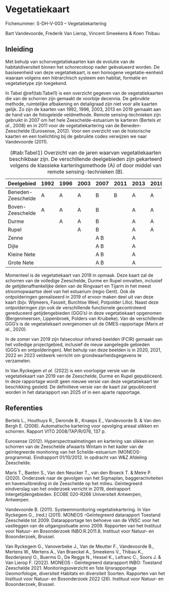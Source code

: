 # Vegetatiekaart

Fichenummer: S-DH-V-003 -- Vegetatiekartering

Bart Vandevoorde, Frederik Van Lierop, Vincent Smeekens & Koen Thibau

## Inleiding

Met behulp van schorvegetatiekaarten kan de evolutie van de habitatdiversiteit binnen het schorecotoop nader geëvalueerd worden. De basiseenheid van deze vegetatiekaart, is een homogene vegetatie-eenheid waaraan volgens een hiërarchisch systeem een habitat, formatie en vegetatietype zijn toegekend.

In Tabel \@ref(tab:Tabel1) is een overzicht gegeven van de vegetatiekaarten die van de schorren zijn gemaakt de voorbije decennia. De gebruikte methode, ruimtelijke afbakening en detailgraad zijn niet voor alle kaarten gelijk. Zo zijn de kaarten van 1992, 1996, 2003, 2013 en 2019 gemaakt aan de hand van de fotogeleide veldmethode. Remote sensing-technieken zijn gebruikt in 2007 om het hele Zeeschelde-estuarium te karteren (Bertels *et al*., 2008) en in 2011 voor de vegetatiekartering van de Beneden-Zeeschelde (Eurosense, 2012). Voor een overzicht van de historische kaarten en een toelichting bij de gebruikte codes verwijzen we naar Vandevoorde (2011).

Table: (#tab:Tabel1) Overzicht van de jaren waarvan vegetatiekaarten beschikbaar zijn. De verschillende deelgebieden zijn gekarteerd volgens de klassieke karteringsmethode (A) of door middel van remote sensing-technieken (B).

  -------------------------------------------------------------------------------------------------
  **Deelgebied**       **1992**   **1996**   **2003**   **2007**   **2011**   **2013**   **2019**
  -------------------- ---------- ---------- ---------- ---------- ---------- ---------- ----------
  Beneden-Zeeschelde   A          A          A          B          B          A          A

  Boven-Zeeschelde     A          A          A          B                     A          A

  Durme                           A          A          B                     A          A

  Rupel                                      A          B                     A          A

  Zenne                                                 A B                   A          

  Dijle                                                 A B                   A          

  Kleine Nete                                           A B                   A          

  Grote Nete                                            A B                   A          
  -------------------------------------------------------------------------------------------------

Momenteel is de vegetatiekaart van 2019 in opmaak. Deze kaart zal de schorren van de volledige Zeeschelde, Durme en Rupel omvatten, inclusief de getijdenafhankelijke delen van de Ringvaart en Tijarm in het meest stroomopwaartse deel van het estuarium (regio Gent). Ook de ontpolderingen gerealiseerd in 2019 of ervoor maken deel uit van deze kaart (bijv. Wijmeers, Fasseit, Burchtse Weel, Potpolder Lillo). Naast deze ontpolderingen zijn ook de verschillende functionele gecontroleerd gereduceerd getijdengebieden (GGG's) in deze vegetatiekaart opgenomen (Bergenmeersen, Lippenbroek, Polders van Kruibeke). Van de verschillende GGG's is de vegetatiekaart overgenomen uit de OMES-rapportage (Maris *et al*., 2020).

In de zomer van 2019 zijn falsecolour infrared-beelden (FCIR) gemaakt van het volledige projectgebied, inclusief de nieuw aangelegde gebieden (GGG's en ontpolderingen). Met behulp van deze beelden is in 2020, 2021, 2022 en 2023 veldwerk verricht om grondwaarheidsgegevens te verzamelen.

In Van Ryckegem *et al*. (2022) is een voorlopige versie van de vegetatiekaart van 2019 van de Zeeschelde, Durme en Rupel gepubliceerd. In deze rapportage wordt geen nieuwe versie van deze vegetatiekaart ter beschikking gesteld. De definitieve versie van de kaart zal gepubliceerd worden in het datarapport van 2025 of in een aparte rapportage.

## Referenties

Bertels L., Houthuys R., Deronde B., Knaeps E., Vandevoorde B. & Van den Bergh E. (2008). Automatische kartering voor opvolging areaal slikken en schorren. Rapport VITO 2008/TAP/R/076, 137 p.

Eurosense (2012). Hyperspectraalmetingen en kartering van slikken en schorren van de Zeeschelde afwaarts Wintam in het kader van de geïntegreerde monitoring van het Schelde-estuarium (MONEOS-programma). Eindrapport 01/10/2012. In opdracht van W&Z Afdeling Zeeschelde.

Maris T., Baeten S., Van den Neucker T., van den Broeck T. & Meire P. (2020). Onderzoek naar de gevolgen van het Sigmaplan, baggeractiviteiten en havenuitbreiding in de Zeeschelde op het milieu. Geïntegreerd eindverslag van het onderzoek verricht in 2019, deelrapport Intergetijdengebieden. ECOBE 020-R266 Universiteit Antwerpen, Antwerpen.

Vandevoorde B. (2011). Systeemmonitoring vegetatiekartering. In Van Ryckegem G., (red.) (2011). MONEOS --Geïntegreerd datarapport Toestand Zeeschelde tot 2009. Datarapportage ten behoeve van de VNSC voor het vastleggen van de uitgangssituatie anno 2009. Rapporten van het Instituut voor Natuur- en Bosonderzoek INBO.R.2011.8. Instituut voor Natuur‐ en Bosonderzoek, Brussel.

Van Ryckegem G., Vanoverbeke J., Van de Meutter F., Vandevoorde B., Mertens W., Mertens A., Van Braeckel A., Smeekens V., Thibau K., Bezdenjesnji O., Buerms D., De Regge N., Hessel K., Lefranc C., Soors J. & Van Lierop F. (2022). MONEOS ‐ Geïntegreerd datarapport INBO: Toestand Zeeschelde 2021. Monitoringsoverzicht en 1ste lijnsrapportage Geomorfologie, diversiteit Habitats en diversiteit Soorten. Rapporten van het Instituut voor Natuur‐ en Bosonderzoek 2022 (26). Instituut voor Natuur‐ en Bosonderzoek, Brussel.

